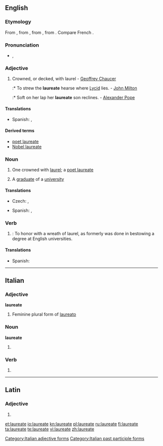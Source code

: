 {{wikipedia}}
==English==

===Etymology===
From {{etyl|la}} {{term|laureatus|lang=la}}, from {{term|laurea||laurel tree|lang=la}}, from {{term|laureus||of [[laurel]]|lang=la}}, from {{term|laurus||laurel|lang=la}}. Compare French {{term|lauréat|lang=fr}}.

===Pronunciation===
* {{a|UK}} {{IPA|/ˈlɒ.ɹiː.ət/|/ˈlɔː(ɹ).iː.ət/}}, {{SAMPA|/"lQri:.@t/|/"lO:(r).i:.@t/}}

===Adjective===
{{en-adj|-}}

# Crowned, or decked, with laurel - [[w:Geoffrey Chaucer|Geoffrey Chaucer]]
#:* To strew the '''laureate''' hearse where [[Lycid]] lies. - [[w:John Milton|John Milton]]
#:* Soft on her lap her '''laureate''' son reclines. - [[w:Alexander Pope|Alexander Pope]]

====Translations====
{{trans-top|one crowned with laurel}}
* Spanish: {{t-|es|laureado}}, {{t-|es|galardonado}}
{{trans-mid}}
{{trans-bottom}}

====Derived terms====
* [[poet laureate]]
* [[Nobel laureate]]

===Noun===
{{en-noun}}

# {{dated}} One crowned with [[laurel]]; a [[poet laureate]]
# A [[graduate]] of a [[university]]

====Translations====
{{trans-top|one crowned with laurel}}
* Czech: {{t-|cs|nositel|m}}, {{t-|cs|laureát|m}}
{{trans-mid}}
* Spanish: {{t-|es|laureado}}, {{t-|es|galardonado}}
{{trans-bottom}}

===Verb===
{{en-verb|laureat|ing}}

# {{intransitive}}: To honor with a wreath of laurel, as formerly was done in bestowing a degree at English universities.

====Translations====
{{trans-top|one crowned with laurel}}
* Spanish: {{t-|es|laurear}}
{{trans-mid}}
{{trans-bottom}}

----

==Italian==

===Adjective===
'''laureate''' {{f}}

# Feminine plural form of [[laureato]]

===Noun===
'''laureate''' {{f}}

# {{plural of|[[laureata]]|lang=it}}

===Verb===
{{infl|it|verb}}

# {{form of|[[feminine|Feminine]] plural|[[laureato]]}}

[[Category:Italian adjective forms]]
[[Category:Italian past participle forms]]

----

==Latin==

===Adjective===
{{la-adj-form|laureāte}}

# {{inflection of|laureatus|laureātus|voc|m|s|lang=la}}

[[et:laureate]]
[[io:laureate]]
[[kn:laureate]]
[[pl:laureate]]
[[ru:laureate]]
[[fi:laureate]]
[[ta:laureate]]
[[te:laureate]]
[[vi:laureate]]
[[zh:laureate]]